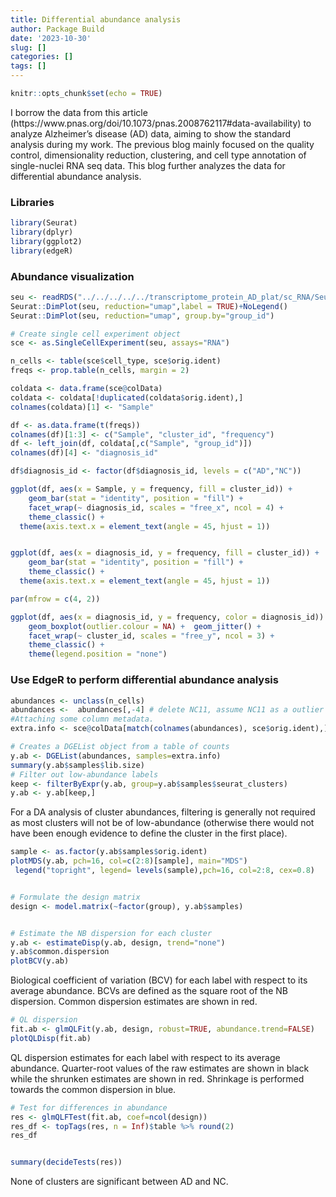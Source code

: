 ```yaml
---
title: Differential abundance analysis 
author: Package Build
date: '2023-10-30'
slug: []
categories: []
tags: []
---
```



```r
knitr::opts_chunk$set(echo = TRUE)
```

I borrow the data from this article (https://www.pnas.org/doi/10.1073/pnas.2008762117#data-availability) to analyze Alzheimer’s disease (AD) data, aiming to show the standard analysis during my work. The previous blog mainly focused on the quality control, dimensionality reduction, clustering, and cell type annotation of single-nuclei RNA seq data. This blog further analyzes the data for differential abundance analysis.


### Libraries
```r
library(Seurat)
library(dplyr)
library(ggplot2)
library(edgeR)
```



### Abundance visualization
```r
seu <- readRDS("../../../../../transcriptome_protein_AD_plat/sc_RNA/Seu_PCA_UMAP_annotated.RDS")
Seurat::DimPlot(seu, reduction="umap",label = TRUE)+NoLegend()
Seurat::DimPlot(seu, reduction="umap", group.by="group_id")

```

```r
# Create single cell experiment object
sce <- as.SingleCellExperiment(seu, assays="RNA")

n_cells <- table(sce$cell_type, sce$orig.ident) 
freqs <- prop.table(n_cells, margin = 2)

coldata <- data.frame(sce@colData)
coldata <- coldata[!duplicated(coldata$orig.ident),]
colnames(coldata)[1] <- "Sample"

df <- as.data.frame(t(freqs))
colnames(df)[1:3] <- c("Sample", "cluster_id", "frequency")
df <- left_join(df, coldata[,c("Sample", "group_id")])
colnames(df)[4] <- "diagnosis_id"

df$diagnosis_id <- factor(df$diagnosis_id, levels = c("AD","NC"))

ggplot(df, aes(x = Sample, y = frequency, fill = cluster_id)) +
    geom_bar(stat = "identity", position = "fill") + 
    facet_wrap(~ diagnosis_id, scales = "free_x", ncol = 4) +
    theme_classic() + 
  theme(axis.text.x = element_text(angle = 45, hjust = 1))


ggplot(df, aes(x = diagnosis_id, y = frequency, fill = cluster_id)) +
    geom_bar(stat = "identity", position = "fill") + 
    theme_classic() + 
  theme(axis.text.x = element_text(angle = 45, hjust = 1))

par(mfrow = c(4, 2))

ggplot(df, aes(x = diagnosis_id, y = frequency, color = diagnosis_id)) +
    geom_boxplot(outlier.colour = NA) +  geom_jitter() +
    facet_wrap(~ cluster_id, scales = "free_y", ncol = 3) +
    theme_classic() +
    theme(legend.position = "none")
```


### Use EdgeR to perform differential abundance analysis

```r
abundances <- unclass(n_cells) 
abundances <-  abundances[,-4] # delete NC11, assume NC11 as a outlier
#Attaching some column metadata.
extra.info <- sce@colData[match(colnames(abundances), sce$orig.ident),]

# Creates a DGEList object from a table of counts
y.ab <- DGEList(abundances, samples=extra.info)
summary(y.ab$samples$lib.size)
# Filter out low-abundance labels
keep <- filterByExpr(y.ab, group=y.ab$samples$seurat_clusters)
y.ab <- y.ab[keep,]
```

For a DA analysis of cluster abundances, filtering is generally not required as most clusters will not be of low-abundance (otherwise there would not have been enough evidence to define the cluster in the first place).


```r
sample <- as.factor(y.ab$samples$orig.ident)
plotMDS(y.ab, pch=16, col=c(2:8)[sample], main="MDS")
 legend("topright", legend= levels(sample),pch=16, col=2:8, cex=0.8)


# Formulate the design matrix
design <- model.matrix(~factor(group), y.ab$samples)


# Estimate the NB dispersion for each cluster
y.ab <- estimateDisp(y.ab, design, trend="none")
y.ab$common.dispersion
plotBCV(y.ab)
```

Biological coefficient of variation (BCV) for each label with respect to its average abundance. BCVs are defined as the square root of the NB dispersion. Common dispersion estimates are shown in red.

```r
# QL dispersion
fit.ab <- glmQLFit(y.ab, design, robust=TRUE, abundance.trend=FALSE)
plotQLDisp(fit.ab)
```

QL dispersion estimates for each label with respect to its average abundance. Quarter-root values of the raw estimates are shown in black while the shrunken estimates are shown in red. Shrinkage is performed towards the common dispersion in blue.


```r

# Test for differences in abundance
res <- glmQLFTest(fit.ab, coef=ncol(design))
res_df <- topTags(res, n = Inf)$table %>% round(2)
res_df


summary(decideTests(res))

```
None of clusters are significant between AD and NC.





